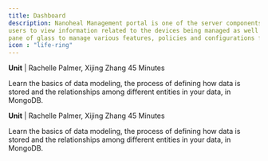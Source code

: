 ---
title: Dashboard
description: Nanoheal Management portal is one of the server components of the Nanoheal solution that allows its 
users to view information related to the devices being managed as well as provide the users a single 
pane of glass to manage various features, policies and configurations for the connected devices
icon : "life-ring" 
---


<Card title="MongoDB Data Modeling Intro" icon="square-1" href="https://nano.mintlify.app/api-reference/course">

   **Unit** | Rachelle Palmer, Xijing Zhang 45 Minutes

   Learn the basics of data modeling, the process of defining how data is stored and the relationships among different entities in your data, in MongoDB.
  </Card>
  
  <Card title="Identifying Database Workloads" icon="square-2" href="https://nano.mintlify.app/api-reference/course">

   **Unit** | Rachelle Palmer, Xijing Zhang 45 Minutes

   Learn the basics of data modeling, the process of defining how data is stored and the relationships among different entities in your data, in MongoDB.
  </Card>